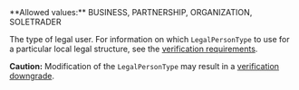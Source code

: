  <ParamField body="LegalPersonType" type="string" required>     
**Allowed values:** BUSINESS, PARTNERSHIP, ORGANIZATION, SOLETRADER

The type of legal user. For information on which `LegalPersonType` to use for a particular local legal structure, see the <a href="/guides/users/verification/requirements" target="_blank">verification requirements</a>.  

**Caution:** Modification of the `LegalPersonType` may result in a <a href="/guides/users/verification/downgrade" target="_blank">verification downgrade</a>.  
</ParamField>